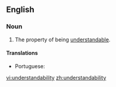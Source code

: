==English==

===Noun===
{{en-noun|-}}

# The property of being [[understandable]].

====Translations====
{{trans-top|The property of being understandable}}
* Portuguese: {{t-|pt|compreensibilidade}}
{{trans-bottom}}

[[vi:understandability]]
[[zh:understandability]]